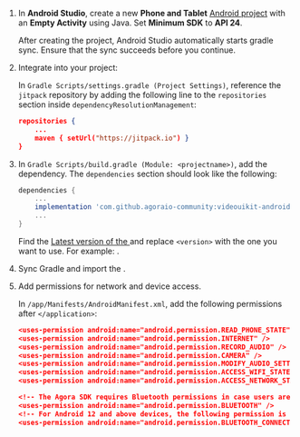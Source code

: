 <PlatformWrapper platform="android">

1.  In **Android Studio**, create a new **Phone and Tablet** [Android project](https://developer.android.com/studio/projects/create-project) with an **Empty Activity** using Java. Set **Minimum SDK** to **API 24**.

    After creating the project, Android Studio automatically starts gradle sync. Ensure that the sync succeeds before you continue.

2.  Integrate <Vg k="UIK" /> into your project:

    In `Gradle Scripts/settings.gradle (Project Settings)`, reference the `jitpack` repository by adding the following line to the `repositories` section inside `dependencyResolutionManagement`:

    ```json
    repositories {
        ...
        maven { setUrl("https://jitpack.io") }
    }
    ```

3.  In `Gradle Scripts/build.gradle (Module: <projectname>)`, add the <Vg k="UIK" /> dependency. The `dependencies` section should look like the following:

    ``` groovy
    dependencies {
        ...
        implementation 'com.github.agoraio-community:videouikit-android:final:<version>'
        ...
    }
    ```

    Find the [Latest version of the <Vg k="UIK" />](https://jitpack.io/#AgoraIO-Community/VideoUIKit-Android) and replace `<version>` with the one you want to use. For example: _<Vg k="ANDROID_UIKIT_VERSION" />_.

4.  Sync Gradle and import the <Vg k="UIK" />.

5.  Add permissions for network and device access.

    In `/app/Manifests/AndroidManifest.xml`, add the following permissions after `</application>`:

    ```json
    <uses-permission android:name="android.permission.READ_PHONE_STATE"/>
    <uses-permission android:name="android.permission.INTERNET" />
    <uses-permission android:name="android.permission.RECORD_AUDIO" />
    <uses-permission android:name="android.permission.CAMERA" />
    <uses-permission android:name="android.permission.MODIFY_AUDIO_SETTINGS" />
    <uses-permission android:name="android.permission.ACCESS_WIFI_STATE" />
    <uses-permission android:name="android.permission.ACCESS_NETWORK_STATE" />

    <!-- The Agora SDK requires Bluetooth permissions in case users are using Bluetooth devices. -->
    <uses-permission android:name="android.permission.BLUETOOTH" />
    <!-- For Android 12 and above devices, the following permission is also required. -->
    <uses-permission android:name="android.permission.BLUETOOTH_CONNECT" />
    ```

</PlatformWrapper>
